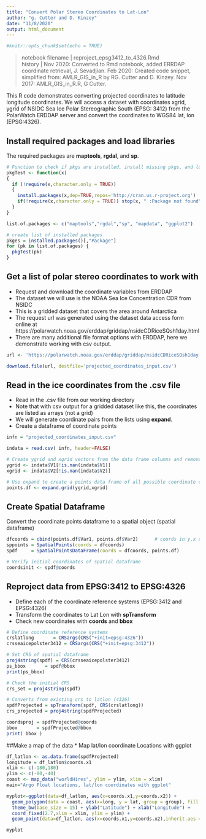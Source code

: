 ```yaml
---
title: "Convert Polar Stereo Coordinates to Lat-Lon"
author: "g. Cutter and D. Kinzey"
date: "11/8/2020"
output: html_document
---
```


```r
#knitr::opts_chunk$set(echo = TRUE)

```
>notebook filename | reproject_epsg3412_to_4326.Rmd  
history | Nov 2020: Converted to Rmd notebook, added ERRDAP coordinate retrieval, J. Sevadjian. Feb 2020:  Created code snippet, simplified from: AMLR_GIS_in_R by RG. Cutter and D. Kinzey. Nov 2017: AMLR_GIS_in_R.R, G Cutter.

This R code demonstrates converting projected coordinates to latitude longitude coordinates. We will access a dataset with coordinates xgrid, ygrid of NSIDC Sea Ice Polar Stereographic South (EPSG: 3412) from the PolarWatch ERDDAP server and convert the coordinates to WGS84 lat, lon (EPSG:4326).

## Install required packages and load libraries

The required packages are **maptools**, **rgdal**, and **sp**.

```r

# Function to check if pkgs are installed, install missing pkgs, and load
pkgTest <- function(x)
{
  if (!require(x,character.only = TRUE))
  {
    install.packages(x,dep=TRUE,repos='http://cran.us.r-project.org')
    if(!require(x,character.only = TRUE)) stop(x, " :Package not found")
  }
}

list.of.packages <- c("maptools","rgdal","sp", "mapdata", "ggplot2")

# create list of installed packages
pkges = installed.packages()[,"Package"]
for (pk in list.of.packages) {
  pkgTest(pk)
}

```


## Get a list of polar stereo coordinates to work with

* Request and download the coordinate variables from ERDDAP
* The dataset we will use is the NOAA Sea Ice Concentration CDR from NSIDC
* This is a gridded dataset that covers the area around Antarctica
* The request url was generated using the dataset data access form online at https://polarwatch.noaa.gov/erddap/griddap/nsidcCDRiceSQsh1day.html
* There are many additional file format options with ERDDAP, here we demonstrate working with csv output.


```r

url <- 'https://polarwatch.noaa.gov/erddap/griddap/nsidcCDRiceSQsh1day.csv0?ygrid[(4337500.0):10:(-3937500.0)],xgrid[(-3937500.0):10:(3937500.0)]'

download.file(url, destfile='projected_coordinates_input.csv')

```

## Read in the ice coordinates from the .csv file

* Read in the .csv file from our working directory
* Note that with csv output for a gridded dataset like this, the coordinates are listed as arrays (not a grid)
* We will generate coordinate pairs from the lists using **expand**.
* Create a dataframe of coordinate points

```r

infn = "projected_coordinates_input.csv"

indata = read.csv( infn, header=FALSE)

# Create ygrid and xgrid vectors from the data frame columns and remove any padded NaNs
ygrid <- indata$V1[!is.nan(indata$V1)]
xgrid <- indata$V2[!is.nan(indata$V2)]

# Use expand to create a points data frame of all possible coordinate combinations
points.df <- expand.grid(ygrid,xgrid)

```
##  Create Spatial Dataframe

Convert the coordinate points dataframe to a spatial object (spatial dataframe)

```r

dfcoords = cbind(points.df$Var1, points.df$Var2)      # coords in y,x order
sppoints = SpatialPoints(coords = dfcoords)
spdf     = SpatialPointsDataFrame(coords = dfcoords, points.df)

# Verify initial coordinates of spatial dataframe
coordsinit <- spdf@coords

```

## Reproject data from EPSG:3412 to EPSG:4326 

* Define each of the coordinate reference systems (EPSG:3412 and EPSG:4326)
* Transform the coordinates to Lat Lon with **spTransform**
* Check new coordinates with **coords** and **bbox**

```r

# Define coordinate reference systems
crslatlong       = CRSargs(CRS("+init=epsg:4326"))
crsseaicepolster3412 = CRSargs(CRS("+init=epsg:3412"))

# Set CRS of spatial dataframe
proj4string(spdf) = CRS(crsseaicepolster3412)
ps_bbox       = spdf@bbox
print(ps_bbox)

# Check the initial CRS 
crs_set = proj4string(spdf)

# Converts from existing crs to latlon (4326)
spdfProjected = spTransform(spdf, CRS(crslatlong))  
crs_projected = proj4string(spdfProjected)

coordsproj = spdfProjected@coords
bbox       = spdfProjected@bbox
print( bbox )

```

##Make a map of the data
* Map lat/lon coordinate Locations with ggplot

```r

df_latlon <- as.data.frame(spdfProjected)
longitude = df_latlon$coords.x1
xlim <- c(-180,180)
ylim <- c(-80,-40)
coast <- map_data("worldHires", ylim = ylim, xlim = xlim)
main="Argo Float locations, lat/lon coordinates with ggplot"  

myplot<-ggplot(data=df_latlon, aes(x=coords.x1,y=coords.x2)) +
  geom_polygon(data = coast, aes(x=long, y = lat, group = group), fill = "grey80") +
  theme_bw(base_size = 15) + ylab("Latitude") + xlab("Longitude") +
  coord_fixed(2.7,xlim = xlim, ylim = ylim) +
  geom_point(data=df_latlon, aes(x=coords.x1,y=coords.x2),inherit.aes = FALSE, size=1,shape=21,color="black")

myplot
```
